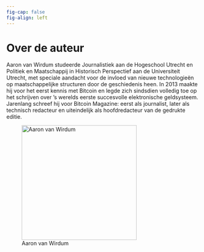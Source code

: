 ```yaml
---
fig-cap: false
fig-align: left
---
```


# Over de auteur {.unnumbered}

Aaron van Wirdum studeerde Journalistiek aan de Hogeschool Utrecht en Politiek en Maatschappij in Historisch Perspectief aan de Universiteit Utrecht, met speciale aandacht voor de invloed van nieuwe technologieën op maatschappelijke structuren door de geschiedenis heen. In 2013 maakte hij voor het eerst kennis met Bitcoin en legde zich sindsdien volledig toe op het schrijven over ‘s werelds eerste succesvolle elektronische geldsysteem. Jarenlang schreef hij voor Bitcoin Magazine: eerst als journalist, later als technisch redacteur en uiteindelijk als hoofdredacteur van de gedrukte editie.

![Aaron van Wirdum](../figures/aaron-van-wirdum.jpg){width=300 fig-alt="Foto van de auteur"}
